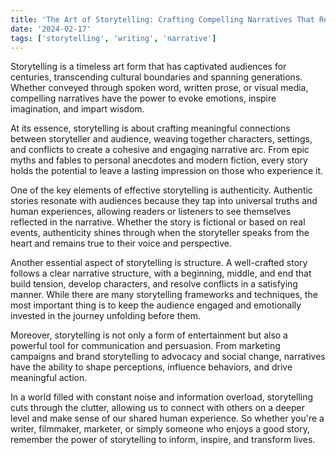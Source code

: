 ```yaml
---
title: 'The Art of Storytelling: Crafting Compelling Narratives That Resonate'
date: '2024-02-17'
tags: ['storytelling', 'writing', 'narrative']
---
```


Storytelling is a timeless art form that has captivated audiences for centuries, transcending cultural boundaries and spanning generations. Whether conveyed through spoken word, written prose, or visual media, compelling narratives have the power to evoke emotions, inspire imagination, and impart wisdom.

At its essence, storytelling is about crafting meaningful connections between storyteller and audience, weaving together characters, settings, and conflicts to create a cohesive and engaging narrative arc. From epic myths and fables to personal anecdotes and modern fiction, every story holds the potential to leave a lasting impression on those who experience it.

One of the key elements of effective storytelling is authenticity. Authentic stories resonate with audiences because they tap into universal truths and human experiences, allowing readers or listeners to see themselves reflected in the narrative. Whether the story is fictional or based on real events, authenticity shines through when the storyteller speaks from the heart and remains true to their voice and perspective.

Another essential aspect of storytelling is structure. A well-crafted story follows a clear narrative structure, with a beginning, middle, and end that build tension, develop characters, and resolve conflicts in a satisfying manner. While there are many storytelling frameworks and techniques, the most important thing is to keep the audience engaged and emotionally invested in the journey unfolding before them.

Moreover, storytelling is not only a form of entertainment but also a powerful tool for communication and persuasion. From marketing campaigns and brand storytelling to advocacy and social change, narratives have the ability to shape perceptions, influence behaviors, and drive meaningful action.

In a world filled with constant noise and information overload, storytelling cuts through the clutter, allowing us to connect with others on a deeper level and make sense of our shared human experience. So whether you're a writer, filmmaker, marketer, or simply someone who enjoys a good story, remember the power of storytelling to inform, inspire, and transform lives.
